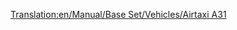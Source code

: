 [[Translation:en/Manual/Base Set/Vehicles/Airtaxi A31]]

{{en/Aircraft|Cost=38.964 (77,928)
|Speed=947 kph (592 MPH)
|Annual=6.187 (12,374)
|Designed=1982
|Lifespan=24
|Capacity=210 passengers & 25 bags of mail
|Description=Standard jet plane, large airports preferred.
|Real-lifeWikilink=Airbus A310
|Real-life=Airbus A310
}}